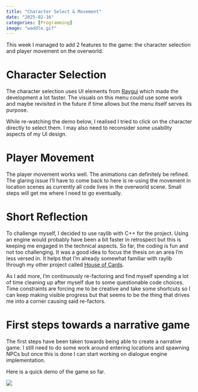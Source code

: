 ```yaml
---
title: "Character Select & Movement"
date: "2025-02-16"
categories: [Programming]
image: "waddle.gif"
---
```


This week I managed to add 2 features to the game: the character selection and player movement on the overworld.

# Character Selection

The character selection uses UI elements from [Raygui](https://github.com/raysan5/raygui) which made the development a lot faster.
The visuals on this menu could use some work and maybe revisited in the future if time allows but the menu itself serves its purpose.

While re-watching the demo below, I realised I tried to click on the character directly to select them. I may also need to reconsider some usability aspects of my UI design.

# Player Movement

The player movement works well. The animations can definitely be refined. The glaring issue I'll have to come back to here is re-using the movement in location scenes as currently all code lives in the overworld scene. Small steps will get me where I need to go eventually.

# Short Reflection

To challenge myself, I decided to use raylib with C++ for the project. Using an engine would probably have been a bit faster in retrospect but this is keeping me engaged in the technical aspects. So far, the coding is fun and not too challenging. It was a good idea to focus the thesis on an area I'm less versed in. It helps that I'm already somewhat familiar with raylib through my other project called [House of Cards](https://boopdood.itch.io/house-of-cards).

As I add more, I'm continuously re-factoring and find myself spending a lot of time cleaning up after myself due to some questionable code choices. Time constraints are forcing me to be creative and take some shortcuts so I can keep making visible progress but that seems to be the thing that drives me into a corner causing said re-factors.

# First steps towards a narrative game

The first steps have been taken towards being able to create a narrative game. I still need to do some work around entering locations and spawning NPCs but once this is done I can start working on dialogue engine implementation.

Here is a quick demo of the game so far.

![](waddle.gif)